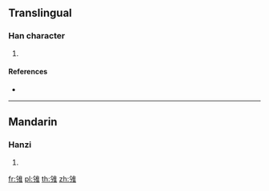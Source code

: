 {{character info/new}}
==Translingual==

===Han character===
{{Han char|rn=172|rad=隹|as=04|sn=12|four=80214|canj=ONOG}}

# {{defn|Han|sort=隹04}}

====References====
* {{Han ref|kx=1365.030|dkj=41963|dj=1868.240|hdz=64095.060|uh=96C2|ud=38594|bh=DCA4|bd=56484}}

----

==Mandarin==

===Hanzi===
{{cmn-hanzi|pin=[[qián]] ([[qian2]])|wg=ch'ien<sup>2</sup>}}

# {{defn|lang=cmn|sort=隹04}}

[[fr:雂]]
[[pl:雂]]
[[th:雂]]
[[zh:雂]]